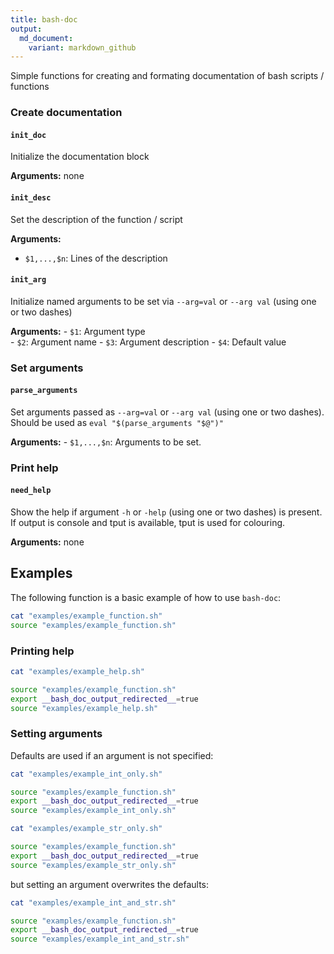 ```yaml
---
title: bash-doc
output:
  md_document:
    variant: markdown_github
---
```




Simple functions for creating and formating documentation of bash scripts / functions

### Create documentation

#### `init_doc`

Initialize the documentation block

**Arguments:**
none

#### `init_desc`

Set the description of the function / script

**Arguments:**

- `$1,...,$n`: Lines of the description

#### `init_arg`

Initialize named arguments to be set via `--arg=val` or `--arg val` (using one or two dashes)

**Arguments:**
- `$1`: Argument type  
- `$2`: Argument name
- `$3`: Argument description
- `$4`: Default value

### Set arguments

#### `parse_arguments`
Set arguments passed as `--arg=val` or `--arg val` (using one or two dashes).
Should be used as `eval "$(parse_arguments "$@")"`

**Arguments:**
- `$1,...,$n`: Arguments to be set.

    
### Print help

#### `need_help`

Show the help if argument `-h` or `-help` (using one or two dashes) is present. If output is console and tput is available, tput is used for colouring.

**Arguments:**
none

## Examples

The following function is a basic example of how to use `bash-doc`:



```bash
cat "examples/example_function.sh"
source "examples/example_function.sh"
```

### Printing help

```bash
cat "examples/example_help.sh"
```

```bash
source "examples/example_function.sh"
export __bash_doc_output_redirected__=true
source "examples/example_help.sh"
```

### Setting arguments

Defaults are used if an argument is not specified:

```bash
cat "examples/example_int_only.sh"
```

```bash
source "examples/example_function.sh"
export __bash_doc_output_redirected__=true
source "examples/example_int_only.sh"
```

```bash
cat "examples/example_str_only.sh"
```

```bash
source "examples/example_function.sh"
export __bash_doc_output_redirected__=true
source "examples/example_str_only.sh"
```

but setting an argument overwrites the defaults:

```bash
cat "examples/example_int_and_str.sh"
```

```bash
source "examples/example_function.sh"
export __bash_doc_output_redirected__=true
source "examples/example_int_and_str.sh"
```



